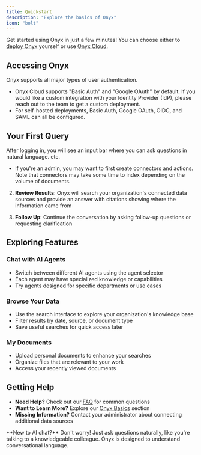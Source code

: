 ```yaml
---
title: Quickstart
description: "Explore the basics of Onyx"
icon: "bolt"
---
```


Get started using Onyx in just a few minutes! You can choose either to [deploy Onyx](https://docs.onyx.app/deployment/getting_started/quickstart) yourself or use [Onyx Cloud](https://cloud.onyx.app).

## Accessing Onyx

Onyx supports all major types of user authentication.
   - Onyx Cloud supports "Basic Auth" and "Google OAuth" by default. If you would like a custom integration with your Identity Provider (IdP), please reach out to the team to get a custom deployment.
   - For self-hosted deployments, Basic Auth, Google OAuth, OIDC, and SAML can all be configured.

## Your First Query

After logging in, you will see an input bar where you can ask questions in natural language.
etc.
* If you're an admin, you may want to first create connectors and actions. Note that connectors may take some time to index depending on the volume of documents.

2. **Review Results**: Onyx will search your organization's connected data sources and provide an answer with citations showing where the information came from

3. **Follow Up**: Continue the conversation by asking follow-up questions or requesting clarification

## Exploring Features

### **Chat with AI Agents**
- Switch between different AI agents using the agent selector
- Each agent may have specialized knowledge or capabilities
- Try agents designed for specific departments or use cases

### **Browse Your Data**
- Use the search interface to explore your organization's knowledge base
- Filter results by date, source, or document type
- Save useful searches for quick access later

### **My Documents**
- Upload personal documents to enhance your searches
- Organize files that are relevant to your work
- Access your recently viewed documents

## Getting Help

- **Need Help?** Check out our [FAQ](/general/basics/faq) for common questions
- **Want to Learn More?** Explore our [Onyx Basics](/general/basics/chat) section
- **Missing Information?** Contact your administrator about connecting additional data sources

<Info>
**New to AI chat?** Don't worry! Just ask questions naturally, like you're talking to a knowledgeable colleague. Onyx is designed to understand conversational language.
</Info>
